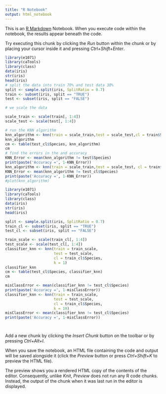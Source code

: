 ---
title: "R Notebook"
output: html_notebook
---

This is an [R Markdown](http://rmarkdown.rstudio.com) Notebook. When you execute code within the notebook, the results appear beneath the code. 

Try executing this chunk by clicking the *Run* button within the chunk or by placing your cursor inside it and pressing *Ctrl+Shift+Enter*. 

```{r}
library(e1071)
library(caTools)
library(class)
data(iris)
str(iris)
head(iris)
# split the data into train 70% and test data 30%
split <- sample.split(iris, SplitRatio = 0.7)
train <- subset(iris, split == "TRUE")
test <- subset(iris, split == "FALSE")

# we scale the data

scale_train <- scale(train[, 1:4])
scale_test <- scale(test[, 1:4])

# run the KNN algorithm 
knn_algorithm <- knn(train = scale_train,test = scale_test,cl = train$Species, k = 1)
knn_algorithm
cm <- table(test_cl$Species, knn_algorithm)
cm
# find the errors in the and accuracy
KNN_Error <- mean(knn_algorithm != test$Species)
print(paste('Accuracy =', 1-KNN_Error))
knn_algorithm <- knn(train = scale_train,test = scale_test, cl = train$Species, k = 19)
KNN_Error <- mean(knn_algorithm != test_cl$Species)
print(paste('Accuracy =', 1-KNN_Error))
#plot(knn_algorithm)
```



```{r}
library(e1071)
library(caTools)
library(class)
data(iris)
str(iris)
head(iris)

split <- sample.split(iris, SplitRatio = 0.7)
train_cl <- subset(iris, split == "TRUE")
test_cl <- subset(iris, split == "FALSE")

train_scale <- scale(train_cl[, 1:4])
test_scale <- scale(test_cl[, 1:4])
classifier_knn <- knn(train = train_scale,
                      test = test_scale,
                      cl = train_cl$Species,
                      k = 1)
classifier_knn
cm <- table(test_cl$Species, classifier_knn)
cm

misClassError <- mean(classifier_knn != test_cl$Species)
print(paste('Accuracy =', 1-misClassError))
classifier_knn <- knn(train = train_scale,
                      test = test_scale,
                      cl = train_cl$Species,
                      k = 19)
misClassError <- mean(classifier_knn != test_cl$Species)
print(paste('Accuracy =', 1-misClassError))




```

Add a new chunk by clicking the *Insert Chunk* button on the toolbar or by pressing *Ctrl+Alt+I*.

When you save the notebook, an HTML file containing the code and output will be saved alongside it (click the *Preview* button or press *Ctrl+Shift+K* to preview the HTML file).

The preview shows you a rendered HTML copy of the contents of the editor. Consequently, unlike *Knit*, *Preview* does not run any R code chunks. Instead, the output of the chunk when it was last run in the editor is displayed.
